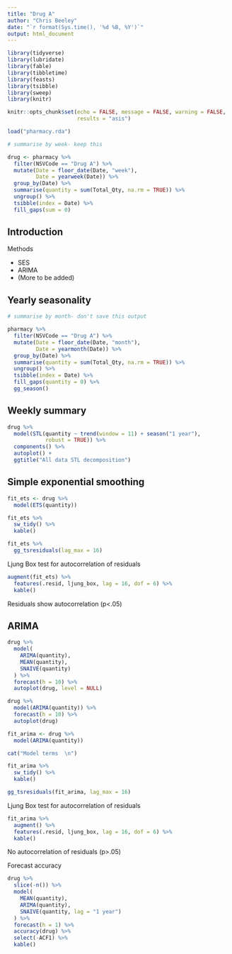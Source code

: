 ```yaml
---
title: "Drug A"
author: "Chris Beeley"
date: "`r format(Sys.time(), '%d %B, %Y')`"
output: html_document
---
```


```r

library(tidyverse)
library(lubridate)
library(fable)
library(tibbletime)
library(feasts)
library(tsibble)
library(sweep)
library(knitr)

knitr::opts_chunk$set(echo = FALSE, message = FALSE, warning = FALSE,
                      results = "asis")

load("pharmacy.rda")

# summarise by week- keep this

drug <- pharmacy %>% 
  filter(NSVCode == "Drug A") %>% 
  mutate(Date = floor_date(Date, "week"),
         Date = yearweek(Date)) %>% 
  group_by(Date) %>% 
  summarise(quantity = sum(Total_Qty, na.rm = TRUE)) %>% 
  ungroup() %>%  
  tsibble(index = Date) %>% 
  fill_gaps(sum = 0)

```

## Introduction

Methods

* SES
* ARIMA
* (More to be added)

## Yearly seasonality

```r

# summarise by month- don't save this output

pharmacy %>%
  filter(NSVCode == "Drug A") %>%
  mutate(Date = floor_date(Date, "month"),
         Date = yearmonth(Date)) %>%
  group_by(Date) %>%
  summarise(quantity = sum(Total_Qty, na.rm = TRUE)) %>%
  ungroup() %>%
  tsibble(index = Date) %>%
  fill_gaps(quantity = 0) %>%
  gg_season()

```

## Weekly summary

```r

drug %>%
  model(STL(quantity ~ trend(window = 11) + season("1 year"),
            robust = TRUE)) %>%
  components() %>%
  autoplot() + 
  ggtitle("All data STL decomposition")

```

## Simple exponential smoothing

```r

fit_ets <- drug %>% 
  model(ETS(quantity))

fit_ets %>% 
  sw_tidy() %>% 
  kable()

fit_ets %>% 
  gg_tsresiduals(lag_max = 16)

```

Ljung Box test for autocorrelation of residuals

```r

augment(fit_ets) %>%
  features(.resid, ljung_box, lag = 16, dof = 6) %>% 
  kable()

```

Residuals show autocorrelation (p<.05)

## ARIMA

```r

drug %>%
  model(
    ARIMA(quantity),
    MEAN(quantity),
    SNAIVE(quantity)
  ) %>%
  forecast(h = 10) %>% 
  autoplot(drug, level = NULL)

drug %>% 
  model(ARIMA(quantity)) %>% 
  forecast(h = 10) %>% 
  autoplot(drug)

fit_arima <- drug %>% 
  model(ARIMA(quantity))

cat("Model terms  \n")

fit_arima %>% 
  sw_tidy() %>% 
  kable()

gg_tsresiduals(fit_arima, lag_max = 16)

```

Ljung Box test for autocorrelation of residuals

```r

fit_arima %>%
  augment() %>% 
  features(.resid, ljung_box, lag = 16, dof = 6) %>% 
  kable()

```

No autocorrelation of residuals (p>.05)

Forecast accuracy

```r

drug %>%
  slice(-n()) %>%
  model(
    MEAN(quantity),
    ARIMA(quantity),
    SNAIVE(quantity, lag = "1 year")
  ) %>%
  forecast(h = 1) %>%
  accuracy(drug) %>% 
  select(-ACF1) %>% 
  kable()

```

